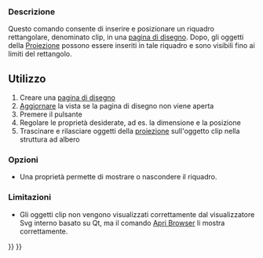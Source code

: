 <languages/>
{{docnav/it|[[Drawing_Annotation/it|Annotazione]]|[[Drawing_Openbrowser/it|Apri Browser]]|[[Drawing_Workbench/it|Drawing]]|IconL=Drawing_Annotation.png|IconC=Workbench_Drawing.svg|IconR=Drawing_Openbrowser.png}}

{{GuiCommand/it|Name=Drawing Clip|Name/it=Inserto|Workbenches=[[Drawing Workbench/it|Drawing]], Completo|MenuLocation=Drawing → Inserto|Shortcut=none}}

=== Descrizione ===

Questo comando consente di inserire e posizionare un riquadro rettangolare, denominato clip, in una [[Drawing Landscape A3/it|pagina di disegno]]. Dopo, gli oggetti della [[Drawing View/it|Proiezione]] possono essere inseriti in tale riquadro e sono visibili fino ai limiti del rettangolo.

==Utilizzo==

# Creare una [[Drawing Landscape A3/it|pagina di disegno]]
# [[Std_Refresh/it|Aggiornare]] la vista se la pagina di disegno non viene aperta
# Premere il pulsante {{KEY|[[Image:Drawing Clip.png|16px]] [[Drawing Clip/it|Inserto]]}}
# Regolare le proprietà desiderate, ad es. la dimensione e la posizione
# Trascinare e rilasciare oggetti della [[Drawing View/it|proiezione]] sull'oggetto clip nella struttura ad albero

=== Opzioni ===

* Una proprietà permette di mostrare o nascondere il riquadro.

=== Limitazioni ===

* Gli oggetti clip non vengono visualizzati correttamente dal visualizzatore Svg interno basato su Qt, ma il comando [[Drawing Openbrowser/it|Apri  Browser]] li mostra correttamente.


{{docnav/it|[[Drawing_Annotation/it|Annotazione]]|[[Drawing_Openbrowser/it|Apri Browser]]|[[Drawing_Workbench/it|Drawing]]|IconL=Drawing_Annotation.png|IconC=Workbench_Drawing.svg|IconR=Drawing_Openbrowser.png}}

{{Drawing Tools navi{{#translation:}}}}
{{Userdocnavi{{#translation:}}}}